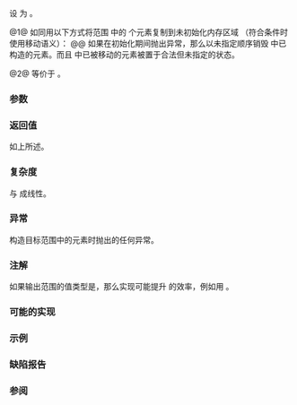 {{cpp/ranges/title|uninitialized_move|uninitialized_move_result}}
{{cpp/memory/navbar}}
{{dcl begin}}
{{dcl header|memory}}
{{dcl h|调用签名}}
{{dcla|num=1|since=c++20|constexpr=c++26|
template&lt; std::input_iterator I, std::sentinel_for&lt;I&gt; S1,
          no-throw-forward-iterator O, no-throw-sentinel-for&lt;O&gt; S2 &gt;
    requires std::constructible_from&lt;std::iter_value_t&lt;O&gt;,
                                     std::iter_rvalue_reference_t&lt;I&gt;&gt;
uninitialized_move_result&lt;I, O&gt;
    uninitialized_move( I ifirst, S1 ilast, O ofirst, S2 olast );
}}
{{dcla|num=2|since=c++20|constexpr=c++26|
template&lt; ranges::input_range IR, no-throw-forward-range OR &gt;
    requires std::constructible_from
                 &lt;ranges::range_value_t&lt;OR&gt;,
                  ranges::range_rvalue_reference_t&lt;IR&gt;&gt;
uninitialized_move_result&lt;ranges::borrowed_iterator_t&lt;IR&gt;,
                          ranges::borrowed_iterator_t&lt;OR&gt;&gt;
    uninitialized_move( IR&amp;&amp; in_range, OR&amp;&amp; out_range );
}}
{{dcl h|辅助类型}}
{{dcl|num=3|since=c++20|1=
template&lt; class I, class O &gt;
using uninitialized_move_result = ranges::in_out_result&lt;I, O&gt;;
}}
{{dcl end}}

设 {{mathjax-or|\(\scriptsize N\)|N}} 为 {{c|ranges::min(ranges::distance(ifirst, ilast), ranges::distance(ofirst, olast))}}。

@1@ 如同用以下方式将范围 {{range|ifirst|ilast}} 中的 {{mathjax-or|\(\scriptsize N\)|N}} 个元素复制到未初始化内存区域 {{range|ofirst|olast}}（符合条件时使用移动语义）：
{{box|
{{c/core|1=for (; ifirst != ilast &amp;&amp; ofirst != olast; ++ofirst, (void)++ifirst)}}&lt;br&gt;
{{nbspt|4}}{{c/core|::new (}}{{lti|cpp/memory/voidify}}{{c/core|(*ofirst))}}&lt;br&gt;
{{nbspt|8}}{{c/core|std::remove_reference_t&lt;std::iter_reference_t&lt;O&gt;&gt;(ranges::iter_move(ifirst));}}&lt;br&gt;
{{c/core|return {std::move(ifirst), ofirst};}}
}}
@@ 如果在初始化期间抛出异常，那么以未指定顺序销毁 {{range|ofirst|olast}} 中已构造的元素。而且 {{range|ifirst|ilast}} 中已被移动的元素被置于合法但未指定的状态。

@2@ 等价于 {{c multi|return ranges::uninitialized_move(ranges::begin(in_range), ranges::end(in_range),|                                  ranges::begin(out_range), ranges::end(out_range));}}。

{{cpp/ranges/niebloid}}

===参数===
{{par begin}}
{{par range|ifirst|ilast|要移动的|range=输入|sentinel=yes}}
{{par|in_range|要移动的输入元素 {{lconcept|range}}}}
{{par range|ofirst|olast|要初始化的|range=输出|sentinel=yes}}
{{par|out_range|要初始化的输出 {{lconcept|range}}}}
{{par end}}

===返回值===
如上所述。

===复杂度===
与 {{mathjax-or|\(\scriptsize N\)|N}} 成线性。

===异常===
构造目标范围中的元素时抛出的任何异常。

===注解===
如果输出范围的值类型是{{named req|TrivialType}}，那么实现可能提升 {{tt|ranges::uninitialized_move}} 的效率，例如用 {{lc|ranges::copy_n}}。

{{feature test macro|__cpp_lib_raw_memory_algorithms|std=C++26|value=202411L|{{c/core|constexpr}} 的[[cpp/memory#未初始化内存算法|特化内存算法]], {{vl|1,2}}}}

===可能的实现===
{{eq fun|1=
struct uninitialized_move_fn
{
    template&lt;std::input_iterator I, std::sentinel_for&lt;I&gt; S1,
             no-throw-forward-iterator O, no-throw-sentinel-for&lt;O&gt; S2&gt;
        requires std::constructible_from&lt;std::iter_value_t&lt;O&gt;,
                                         std::iter_rvalue_reference_t&lt;I&gt;&gt;
    constexpr ranges::uninitialized_move_result&lt;I, O&gt;
        operator()(I ifirst, S1 ilast, O ofirst, S2 olast) const
    {
        using ValueType = std::remove_reference_t&lt;std::iter_reference_t&lt;O&gt;&gt;;
        O current{ofirst};
        try
        {
            for (; !(ifirst == ilast or current == olast); ++ifirst, ++current)
                ::new (const_cast&lt;void*&gt;(static_cast&lt;const volatile void*&gt;
                    (std::addressof(*current)))) std::remove_reference_t&lt;
                        std::iter_reference_t&lt;O&gt;&gt;(ranges::iter_move(ifirst));
            return {std::move(ifirst), std::move(current)};
        }
        catch (...) // 回滚：析构已构造的元素
        {
            for (; ofirst != current; ++ofirst)
                ranges::destroy_at(std::addressof(*ofirst));
            throw;
        }
    }
    
    template&lt;ranges::input_range IR, no-throw-forward-range OR&gt;
        requires std::constructible_from&lt;ranges::range_value_t&lt;OR&gt;,
                                         ranges::range_rvalue_reference_t&lt;IR&gt;&gt;
    constexpr ranges::uninitialized_move_result&lt;ranges::borrowed_iterator_t&lt;IR&gt;,
                                                ranges::borrowed_iterator_t&lt;OR&gt;&gt;
        operator()(IR&amp;&amp; in_range, OR&amp;&amp; out_range) const
    {
        return (*this)(ranges::begin(in_range), ranges::end(in_range),
                       ranges::begin(out_range), ranges::end(out_range));
    }
};

inline constexpr uninitialized_move_fn uninitialized_move{};
}}

===示例===
{{example
|code=
#include &lt;cstdlib&gt;
#include &lt;iomanip&gt;
#include &lt;iostream&gt;
#include &lt;memory&gt;
#include &lt;string&gt;

void print(auto rem, auto first, auto last)
{
    for (std::cout &lt;&lt; rem; first != last; ++first)
        std::cout &lt;&lt; std::quoted(*first) &lt;&lt; ' ';
    std::cout &lt;&lt; '\n';
}

int main()
{
    std::string in[]{"Home", "World"};
    print("起初, in：", std::begin(in), std::end(in));
    
    if (constexpr auto sz = std::size(in);
        void* out = std::aligned_alloc(alignof(std::string), sizeof(std::string) * sz))
    {
        try
        {
            auto first{static_cast&lt;std::string*&gt;(out)};
            auto last{first + sz};
            std::ranges::uninitialized_move(std::begin(in), std::end(in), first, last);
            
            print("移动后, in：", std::begin(in), std::end(in));
            print("移动后, out：", first, last);
            
            std::ranges::destroy(first, last);
        }
        catch (...)
        {
            std::cout &lt;&lt; "异常！\n";
        }
        std::free(out);
    }
}
|p=true&lt;!-- 移动结果不确定 --&gt;
|output=
起初, in："Home" "World"
移动后, in："" ""
移动后, out："Home" "World"
}}

===缺陷报告===
{{dr list begin}}
{{dr list item|wg=lwg|dr=3870|std=C++20|before=此算法可能在 {{c/core|const}} 存储上创建对象|after=保持禁止}}
{{dr list end}}

===参阅===
{{dsc begin}}
{{dsc inc|cpp/memory/ranges/dsc uninitialized_move_n}}
{{dsc inc|cpp/memory/dsc uninitialized_move}}
{{dsc end}}

{{langlinks|de|en|es|fr|it|ja|pt|ru}}